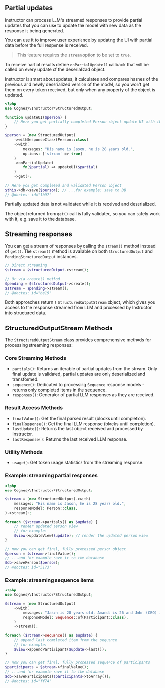 ## Partial updates

Instructor can process LLM's streamed responses to provide partial updates that you
can use to update the model with new data as the response is being generated.

You can use it to improve user experience by updating the UI with partial data before
the full response is received.

> This feature requires the `stream` option to be set to `true`.

To receive partial results define `onPartialUpdate()` callback that will be called
on every update of the deserializad object.

Instructor is smart about updates, it calculates and compares hashes of the previous
and newly deserialized version of the model, so you won't get them on every token
received, but only when any property of the object is updated.


```php
<?php
use Cognesy\Instructor\StructuredOutput;

function updateUI($person) {
    // Here you get partially completed Person object update UI with the partial result
}

$person = (new StructuredOutput)
    ->withResponseClass(Person::class)
    ->with(
        messages: "His name is Jason, he is 28 years old.",
        options: ['stream' => true]
    )
    ->onPartialUpdate(
        fn($partial) => updateUI($partial)
    )
    ->get();

// Here you get completed and validated Person object
$this->db->save($person); // ...for example: save to DB
// @doctest id="1b97"
```

Partially updated data is not validated while it is received and deserialized.

The object returned from `get()` call is fully validated, so you can safely work
with it, e.g. save it to the database.



## Streaming responses

You can get a stream of responses by calling the `stream()` method instead of `get()`. The `stream()` method is available on both `StructuredOutput` and `PendingStructuredOutput` instances.

```php
// Direct streaming
$stream = $structuredOutput->stream();

// Or via create() method
$pending = $structuredOutput->create();
$stream = $pending->stream();
// @doctest id="be19"
```

Both approaches return a `StructuredOutputStream` object, which gives you access to the response streamed from LLM and processed by Instructor into structured data.

## StructuredOutputStream Methods

The `StructuredOutputStream` class provides comprehensive methods for processing streaming responses:

### Core Streaming Methods
- `partials()`: Returns an iterable of partial updates from the stream. Only final update is validated, partial updates are only deserialized and transformed.
- `sequence()`: Dedicated to processing `Sequence` response models - returns only completed items in the sequence.
- `responses()`: Generator of partial LLM responses as they are received.

### Result Access Methods
- `finalValue()`: Get the final parsed result (blocks until completion).
- `finalResponse()`: Get the final LLM response (blocks until completion).
- `lastUpdate()`: Returns the last object received and processed by Instructor.
- `lastResponse()`: Returns the last received LLM response.

### Utility Methods
- `usage()`: Get token usage statistics from the streaming response.


### Example: streaming partial responses

```php
<?php
use Cognesy\Instructor\StructuredOutput;

$stream = (new StructuredOutput)->with(
    messages: "His name is Jason, he is 28 years old.",
    responseModel: Person::class,
)->stream();

foreach ($stream->partials() as $update) {
    // render updated person view
    // for example:
    $view->updateView($update); // render the updated person view
}

// now you can get final, fully processed person object
$person = $stream->finalValue();
// ...and for example save it to the database
$db->savePerson($person);
// @doctest id="5173"
```


### Example: streaming sequence items

```php
<?php
use Cognesy\Instructor\StructuredOutput;

$stream = (new StructuredOutput)
    ->with(
        messages: "Jason is 28 years old, Amanda is 26 and John (CEO) is 40.",
        responseModel: Sequence::of(Participant::class),
    )
    ->stream();

foreach ($stream->sequence() as $update) {
    // append last completed item from the sequence
    // for example:
    $view->appendParticipant($update->last());
}

// now you can get final, fully processed sequence of participants
$participants = $stream->finalValue();
// ...and for example save it to the database
$db->saveParticipants($participants->toArray());
// @doctest id="ff74"
```
